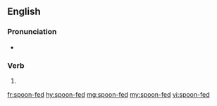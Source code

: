 ==English==

===Pronunciation===
* {{IPA|/spunˈfɛd/|lang=en}}

===Verb===
{{head|en|verb form}}

# {{en-past of|spoon-feed}}

[[fr:spoon-fed]]
[[hy:spoon-fed]]
[[mg:spoon-fed]]
[[my:spoon-fed]]
[[vi:spoon-fed]]